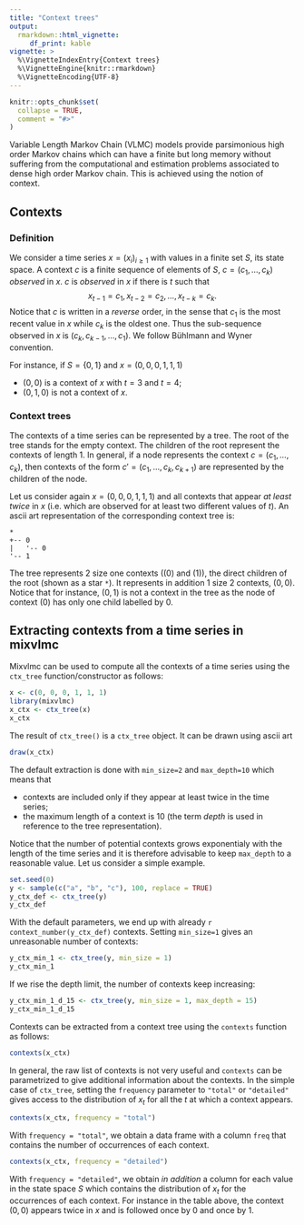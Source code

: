 ```yaml
---
title: "Context trees"
output: 
  rmarkdown::html_vignette:
     df_print: kable
vignette: >
  %\VignetteIndexEntry{Context trees}
  %\VignetteEngine{knitr::rmarkdown}
  %\VignetteEncoding{UTF-8}
---
```


```r
knitr::opts_chunk$set(
  collapse = TRUE,
  comment = "#>"
)
```

Variable Length Markov Chain (VLMC) models provide parsimonious high order Markov chains which can have a finite but long memory without suffering from the computational and estimation problems associated to dense high order Markov chain. This is achieved using the notion of context.

## Contexts
### Definition

We consider a time series $x=(x_i)_{i\geq 1}$ with values in a finite set $S$, its state space. A context $c$ is a finite sequence of elements of $S$, $c=(c_1, \ldots, c_k)$ _observed_ in $x$. $c$ is _observed_ in $x$ if there is $t$ such that
$$
x_{t-1}=c_1, x_{t-2}=c_2, \ldots, x_{t-k}=c_k.
$$
Notice that $c$ is written in a _reverse_ order, in the sense that $c_1$ is the most recent value in $x$ while $c_k$ is the oldest one. Thus the sub-sequence observed in $x$ is $(c_k, c_{k-1}, \ldots, c_1)$. We follow Bühlmann and Wyner convention. 

For instance, if $S=\{0, 1\}$ and $x=(0, 0, 0, 1, 1, 1)$

- $(0, 0)$ is a context of $x$ with $t=3$ and $t=4$;
- $(0, 1, 0)$ is not a context of $x$.

### Context trees

The contexts of a time series can be represented by a tree. The root of the tree stands for the empty context. The children of the root represent the contexts of length 1. In general, if a node represents the context $c=(c_1, \ldots, c_k)$, then contexts of the form $c'=(c_1, \ldots, c_k, c_{k+1})$ are represented by the children of the node. 

Let us consider again $x=(0, 0, 0, 1, 1, 1)$ and all contexts that appear _at least twice_ in $x$ (i.e. which are observed for at least two different values of $t$). An ascii art representation of the corresponding context tree is:
```
*
+-- 0
|   '-- 0
'-- 1
```

The tree represents 2 size one contexts ($(0)$ and $(1)$), the direct children of the root (shown as a star `*`). It represents in addition 1 size 2 contexts, $(0, 0)$. Notice that for instance, $(0, 1)$ is not a context in the tree as the node of context $(0)$ has only one child labelled by $0$. 

## Extracting contexts from a time series in mixvlmc
Mixvlmc can be used to compute all the contexts of a time series using the `ctx_tree` function/constructor as follows:
```r
x <- c(0, 0, 0, 1, 1, 1)
library(mixvlmc)
x_ctx <- ctx_tree(x)
x_ctx
```
The result of `ctx_tree()` is a `ctx_tree` object. It can be drawn using ascii art
```r
draw(x_ctx)
```

The default extraction is done with `min_size=2` and `max_depth=10` which means that

- contexts are included only if they appear at least twice in the time series;
- the maximum length of a context is 10 (the term _depth_ is used in reference to the tree representation).

Notice that the number of potential contexts grows exponentialy  with the length of the time series and it is therefore advisable to keep `max_depth` to a reasonable value. Let us consider a simple example.

```r
set.seed(0)
y <- sample(c("a", "b", "c"), 100, replace = TRUE)
y_ctx_def <- ctx_tree(y)
y_ctx_def
```

With the default parameters, we end up with already `r context_number(y_ctx_def)` contexts. Setting `min_size=1` gives an unreasonable number of contexts:
```r
y_ctx_min_1 <- ctx_tree(y, min_size = 1)
y_ctx_min_1
```
If we rise the depth limit, the number of contexts keep increasing:
```r
y_ctx_min_1_d_15 <- ctx_tree(y, min_size = 1, max_depth = 15)
y_ctx_min_1_d_15
```

Contexts can be extracted from a context tree using the `contexts` function as follows:
```r
contexts(x_ctx)
```
In general, the raw list of contexts is not very useful and `contexts` can be parametrized to give additional information about the contexts. In the simple case of `ctx_tree`, setting the `frequency` parameter to `"total"` or `"detailed"` gives access to the distribution of $x_t$ for all the $t$ at which a context appears. 
```r
contexts(x_ctx, frequency = "total")
```
With `frequency = "total"`, we obtain a data frame with a column `freq` that contains the number of occurrences of each context. 
```r
contexts(x_ctx, frequency = "detailed")
```

With `frequency = "detailed"`, we obtain _in addition_ a column for each value in the state space $S$ which contains the distribution of $x_t$ for the occurrences of each context. For instance in the table above, the context $(0, 0)$ appears twice in $x$ and is followed once by $0$ and once by $1$.

